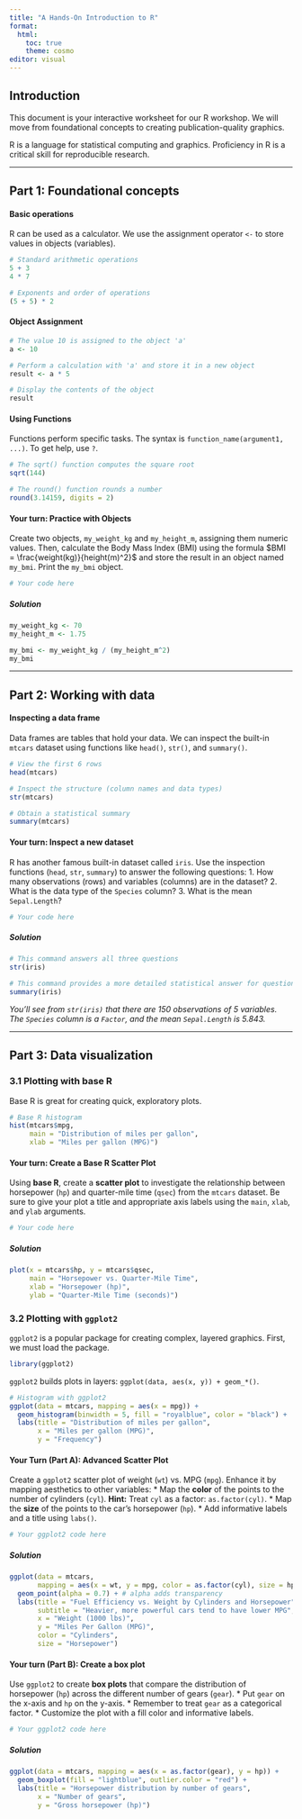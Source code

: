 ---
title: "A Hands-On Introduction to R"
format: 
  html:
    toc: true
    theme: cosmo
editor: visual
---

## Introduction

This document is your interactive worksheet for our R workshop. We will move from foundational concepts to creating publication-quality graphics.

R is a language for statistical computing and graphics. Proficiency in R is a critical skill for reproducible research.

---

## Part 1: Foundational concepts

#### **Basic operations**

R can be used as a calculator. We use the assignment operator `<-` to store values in objects (variables).

```{r basic-operations}
# Standard arithmetic operations
5 + 3
4 * 7

# Exponents and order of operations
(5 + 5) * 2
```


#### **Object Assignment**


```{r object-assignment}
# The value 10 is assigned to the object 'a'
a <- 10

# Perform a calculation with 'a' and store it in a new object
result <- a * 5

# Display the contents of the object
result
```


#### **Using Functions**

Functions perform specific tasks. The syntax is `function_name(argument1, ...)`. To get help, use `?`.

```{r using-functions}
# The sqrt() function computes the square root
sqrt(144)

# The round() function rounds a number
round(3.14159, digits = 2)
```




#### Your turn️: Practice with Objects

Create two objects, `my_weight_kg` and `my_height_m`, assigning them numeric values. Then, calculate the Body Mass Index (BMI) using the formula $BMI = \frac{weight(kg)}{height(m)^2}$ and store the result in an object named `my_bmi`. Print the `my_bmi` object.

```{r exercise-bmi}
# Your code here
```

::: {.callout-tip collapse="true"}
##### Solution
```{r solution-bmi, eval=FALSE}
my_weight_kg <- 70
my_height_m <- 1.75

my_bmi <- my_weight_kg / (my_height_m^2)
my_bmi
```
:::

---

## Part 2: Working with data

#### **Inspecting a data frame**

Data frames are tables that hold your data. We can inspect the built-in `mtcars` dataset using functions like `head()`, `str()`, and `summary()`.

```{r inspect-dataframe}
# View the first 6 rows
head(mtcars)

# Inspect the structure (column names and data types)
str(mtcars)

# Obtain a statistical summary
summary(mtcars)
```

#### Your turn️: Inspect a new dataset

R has another famous built-in dataset called `iris`. Use the inspection functions (`head`, `str`, `summary`) to answer the following questions:
1.  How many observations (rows) and variables (columns) are in the dataset?
2.  What is the data type of the `Species` column?
3.  What is the mean `Sepal.Length`?

```{r exercise-iris-inspection}
# Your code here
```

::: {.callout-tip collapse="true"}
##### Solution
```{r solution-iris-inspection, eval=FALSE}
# This command answers all three questions
str(iris) 

# This command provides a more detailed statistical answer for question 3
summary(iris)
```
*You'll see from `str(iris)` that there are 150 observations of 5 variables. The `Species` column is a `Factor`, and the mean `Sepal.Length` is 5.843.*
:::

---

## Part 3: Data visualization

### **3.1 Plotting with base R**

Base R is great for creating quick, exploratory plots.

```{r base-r-plots}
# Base R histogram
hist(mtcars$mpg,
     main = "Distribution of miles per gallon",
     xlab = "Miles per gallon (MPG)")
```

#### Your turn️: Create a Base R Scatter Plot

Using **base R**, create a **scatter plot** to investigate the relationship between horsepower (`hp`) and quarter-mile time (`qsec`) from the `mtcars` dataset. Be sure to give your plot a title and appropriate axis labels using the `main`, `xlab`, and `ylab` arguments.

```{r exercise-base-plot}
# Your code here
```

::: {.callout-tip collapse="true"}
##### Solution
```{r solution-base-plot, eval=FALSE}
plot(x = mtcars$hp, y = mtcars$qsec,
     main = "Horsepower vs. Quarter-Mile Time",
     xlab = "Horsepower (hp)",
     ylab = "Quarter-Mile Time (seconds)")
```
:::

### **3.2 Plotting with `ggplot2`**

`ggplot2` is a popular package for creating complex, layered graphics. First, we must load the package.

```{r setup-ggplot2}
library(ggplot2)
```

`ggplot2` builds plots in layers: `ggplot(data, aes(x, y)) + geom_*()`.

```{r ggplot2-histogram}
# Histogram with ggplot2
ggplot(data = mtcars, mapping = aes(x = mpg)) +
  geom_histogram(binwidth = 5, fill = "royalblue", color = "black") +
  labs(title = "Distribution of miles per gallon",
       x = "Miles per gallon (MPG)",
       y = "Frequency")
```

#### Your Turn️ (Part A): Advanced Scatter Plot

Create a `ggplot2` scatter plot of weight (`wt`) vs. MPG (`mpg`). Enhance it by mapping aesthetics to other variables:
* Map the **color** of the points to the number of cylinders (`cyl`). **Hint:** Treat `cyl` as a factor: `as.factor(cyl)`.
* Map the **size** of the points to the car's horsepower (`hp`).
* Add informative labels and a title using `labs()`.

```{r exercise-ggplot-aesthetics}
# Your ggplot2 code here
```

::: {.callout-tip collapse="true"}
##### Solution
```{r solution-ggplot-aesthetics, eval=FALSE}
ggplot(data = mtcars, 
       mapping = aes(x = wt, y = mpg, color = as.factor(cyl), size = hp)) +
  geom_point(alpha = 0.7) + # alpha adds transparency
  labs(title = "Fuel Efficiency vs. Weight by Cylinders and Horsepower",
       subtitle = "Heavier, more powerful cars tend to have lower MPG",
       x = "Weight (1000 lbs)",
       y = "Miles Per Gallon (MPG)",
       color = "Cylinders",
       size = "Horsepower")
```
:::

#### Your turn️ (Part B): Create a box plot

Use `ggplot2` to create **box plots** that compare the distribution of horsepower (`hp`) across the different number of gears (`gear`).
* Put `gear` on the x-axis and `hp` on the y-axis.
* Remember to treat `gear` as a categorical factor.
* Customize the plot with a fill color and informative labels.

```{r exercise-ggplot-boxplot}
# Your ggplot2 code here
```

::: {.callout-tip collapse="true"}
##### Solution
```{r solution-ggplot-boxplot, eval=FALSE}
ggplot(data = mtcars, mapping = aes(x = as.factor(gear), y = hp)) +
  geom_boxplot(fill = "lightblue", outlier.color = "red") +
  labs(title = "Horsepower distribution by number of gears",
       x = "Number of gears",
       y = "Gross horsepower (hp)")
```
:::